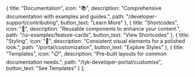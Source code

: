 
  {
    title: "Documentation",
    icon: "📚",
    description: "Comprehensive documentation with examples and guides.",
    path: "/developer-support/contributing",
    button_text: "Learn More"
  },
  {
    title: "Shortcodes",
    icon: "🧩",
    description: "Reusable components to enhance your content.",
    path: "/ui-examples/feature-cards",
    button_text: "View Shortcodes"
  },
  {
    title: "Styling",
    icon: "🎨",
    description: "Consistent visual elements for a polished look.",
    path: "/portal/customization",
    button_text: "Explore Styles"
  },
  {
    title: "Templates",
    icon: "📋",
    description: "Pre-built layouts for common documentation needs.",
    path: "/tyk-developer-portal/customise",
    button_text: "See Templates"
  }
];

<FeatureCards components={components} />
